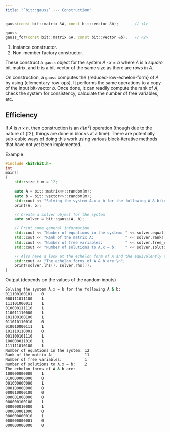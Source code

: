 ```yaml
---
title: "`bit::gauss` --- Construction"
---
```


```cpp
gauss(const bit::matrix &A, const bit::vector &b);       // <1>

gauss
gauss_for(const bit::matrix &A, const bit::vector &b);   // <2>
```
1. Instance constructor.
2. Non-member factory constructor.

These construct a `gauss` object for the system $A \cdot x = b$ where $A$ is a _square_ bit-matrix, and $b$ is a bit-vector of the same size as there are rows in $A$.

On construction, a `gauss` computes the {reduced-row-echelon-form}  of $A$ by using {elementary-row-ops}.
It performs the same operations to a copy of the input bit-vector $b$.
Once done, it can readily compute the rank of $A$, check the system for consistency, calculate the number of free variables, etc.

::: {.callout-note}
# Efficiency
If $A$ is $n \times n$, then construction is an $\mathcal{O}(n^3)$ operation (though due to the nature of {f2}, things are done in blocks at a time).
There are potentially sub-cubic ways of doing this work using various block-iterative methods that have not yet been implemented.
:::

[Example]{.bt}
```cpp
#include <bit/bit.h>
int
main()
{
    std::size_t m = 12;

    auto A = bit::matrix<>::random(m);
    auto b = bit::vector<>::random(m);
    std::cout << "Solving the system A.x = b for the following A & b:\n";
    print(A, b);

    // Create a solver object for the system
    auto solver = bit::gauss(A, b);

    // Print some general information
    std::cout << "Number of equations in the system: " << solver.equation_count() << '\n';
    std::cout << "Rank of the matrix A:              " << solver.rank()           << '\n';
    std::cout << "Number of free variables:          " << solver.free_count()     << '\n';
    std::cout << "Number of solutions to A.x = b:    " << solver.solution_count() << '\n';

    // Also have a look at the echelon form of A and the equivalently transformed b
    std::cout << "The echelon forms of A & b are:\n";
    print(solver.lhs(), solver.rhs());
}
```

[Output (depends on the values of the random inputs)]{.bt}
```bash
Solving the system A.x = b for the following A & b:
011100100101    0
000111011100    1
111101000011    1
010000111110    1
110011110000    1
101100100100    1
011010110010    0
010010000111    1
101110110001    0
001100101110    1
100000011010    1
111111010100    1
Number of equations in the system: 12
Rank of the matrix A:              11
Number of free variables:          1
Number of solutions to A.x = b:    2
The echelon forms of A & b are:
100000000000    1
010000000000    0
001000000000    1
000100000000    0
000010000100    0
000001000000    0
000000100100    1
000000010000    1
000000001000    0
000000000010    1
000000000001    0
000000000000    0
```
